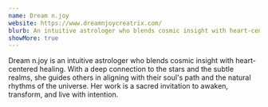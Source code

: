 ```yaml
---
name: Dream n.joy
website: https://www.dreamnjoycreatrix.com/
blurb: An intuitive astrologer who blends cosmic insight with heart-centered healing, guiding others to align with their soul's path and universal rhythms. Through sacred practice and stellar wisdom, Dream n.joy creates transformative experiences for spiritual awakening.
showMore: true
---
```


Dream n.joy is an intuitive astrologer who blends cosmic insight with heart-centered healing. With a deep connection to the stars and the subtle realms, she guides others in aligning with their soul's path and the natural rhythms of the universe. Her work is a sacred invitation to awaken, transform, and live with intention.
